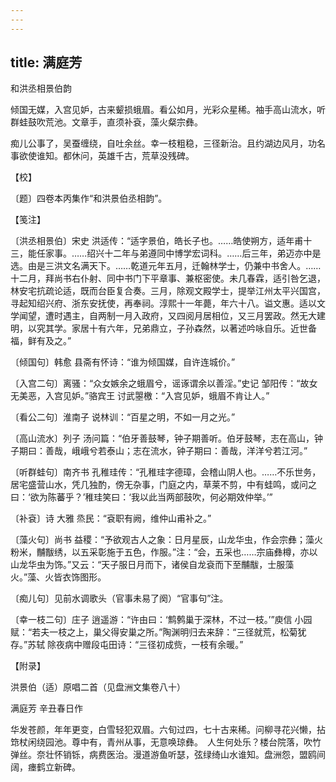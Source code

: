 ```yaml
---
---
---
```

title: 满庭芳
---



和洪丞相景伯韵





倾国无媒，入宫见妒，古来颦损蛾眉。看公如月，光彩众星稀。袖手高山流水，听群蛙鼓吹荒池。文章手，直须补袞，藻火粲宗彝。

痴儿公事了，吴蚕缠绕，自吐余丝。幸一枝粗稳，三径新治。且约湖边风月，功名事欲使谁知。都休问，英雄千古，荒草没残碑。





【校】


〔题〕四卷本丙集作“和洪景伯丞相韵”。





【笺注】


〔洪丞相景伯〕宋史 洪适传：“适字景伯，皓长子也。……皓使朔方，适年甫十三，能任家事。……绍兴十二年与弟遵同中博学宏词科。……后三年，弟迈亦中是选。由是三洪文名满天下。……乾道元年五月，迁翰林学士，仍兼中书舍人。……十二月，拜尚书右仆射、同中书门下平章事、兼枢密使。未几春霖，适引咎乞退，林安宅抗疏论适，既而台臣复合奏。三月，除观文殿学士，提举江州太平兴国宫，寻起知绍兴府、浙东安抚使，再奉祠。淳熙十一年薨，年六十八。谥文惠。适以文学闻望，遭时遇主，自两制一月入政府，又四阅月居相位，又三月罢政。然无大建明，以究其学。家居十有六年，兄弟鼎立，子孙森然，以著述吟咏自乐。近世备福，鲜有及之。”

〔倾国句〕韩愈 县斋有怀诗：“谁为倾国媒，自许连城价。”

〔入宫二句〕离骚：“众女嫉余之蛾眉兮，谣诼谓余以善淫。”史记 邹阳传：“故女无美恶，入宫见妒。”骆宾王 讨武曌檄：“入宫见妒，蛾眉不肯让人。”

〔看公二句〕淮南子 说林训：“百星之明，不如一月之光。”

〔高山流水〕列子 汤问篇：“伯牙善鼓琴，钟子期善听。伯牙鼓琴，志在高山，钟子期曰：善哉，峨峨兮若泰山；志在流水，钟子期曰：善哉，洋洋兮若江河。”

〔听群蛙句〕南齐书 孔稚珪传：“孔稚珪字德璋，会稽山阴人也。……不乐世务，居宅盛营山水，凭几独酌，傍无杂事，门庭之内，草莱不剪，中有蛙鸣，或问之曰：‘欲为陈蕃乎？’稚珪笑曰：‘我以此当两部鼓吹，何必期效仲举。’”

〔补袞〕诗 大雅 烝民：“袞职有阙，维仲山甫补之。”

〔藻火句〕尚书 益稷：“予欲观古人之象：日月星辰，山龙华虫，作会宗彝；藻火粉米，黼黻绣，以五采彰施于五色，作服。”注：“会，五采也……宗庙彝樽，亦以山龙华虫为饰。”又云：“天子服日月而下，诸侯自龙袞而下至黼黻，士服藻火。”藻、火皆衣饰图形。

〔痴儿句〕见前水调歌头（官事未易了阕）“官事句”注。

〔幸一枝二句〕庄子 逍遥游：“许由曰：‘鹪鹩巢于深林，不过一枝。’”庾信 小园赋：“若夫一枝之上，巢父得安巢之所。”陶渊明归去来辞：“三径就荒，松菊犹存。”苏轼 除夜病中赠段屯田诗：“三径初成赀，一枝有余暖。”





【附录】


洪景伯（适）原唱二首（见盘洲文集卷八十）

满庭芳 辛丑春日作

华发苍颜，年年更变，白雪轻犯双眉。六旬过四，七十古来稀。问柳寻花兴懒，拈筇杖闲绕园池。尊中有，青州从事，无意唤琼彝。　人生何处乐？楼台院落，吹竹弹丝。奈壮怀销铄，病费医治。漫道游鱼听瑟，弦绿绮山水谁知。盘洲怨，盟鸥间阔，瘗鹤立新碑。
